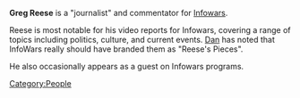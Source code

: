 '''Greg Reese''' is a "journalist" and commentator for [[InfoWars|Infowars]].

Reese is most notable for his video reports for Infowars, covering a range of topics including politics, culture, and current events. [[Dan Friesen|Dan]] has noted that InfoWars really should have branded them as "Reese's Pieces".

He also occasionally appears as a guest on Infowars programs.

[[Category:People]]
